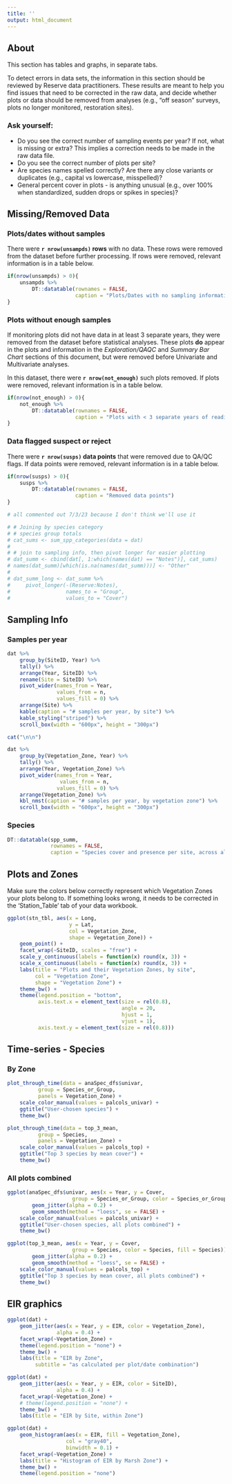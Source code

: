 ```yaml
---
title: ''
output: html_document
---
```



## About  

This section has tables and graphs, in separate tabs.  

To detect errors in data sets, the information in this section should be reviewed by Reserve data practitioners. These results are meant to help you find issues that need to be corrected in the raw data, and decide whether plots or data should be removed from analyses (e.g., “off season” surveys, plots no longer monitored, restoration sites).


### Ask yourself:  

-  Do you see the correct number of sampling events per year? If not, what is missing or extra? This implies a correction needs to be made in the raw data file.  
-  Do you see the correct number of plots per site?  
-  Are species names spelled correctly? Are there any close variants or duplicates (e.g., capital vs lowercase, misspelled)?   
-  General percent cover in plots - is anything unusual (e.g., over 100% when standardized, sudden drops or spikes in species)?  




## Missing/Removed Data  

### Plots/dates without samples  

There were **`r nrow(unsampds)` rows** with no data. These rows were removed from the dataset before further processing. If rows were removed, relevant information is in a table below.   

```r
if(nrow(unsampds) > 0){
    unsampds %>% 
        DT::datatable(rownames = FALSE,
                      caption = "Plots/Dates with no sampling information") 
}
```


### Plots without enough samples  

If monitoring plots did not have data in at least 3 separate years, they were removed from the dataset before statistical analyses. These plots **do** appear in the plots and information in the *Exploration/QAQC* and *Summary Bar Chart* sections of this document, but were removed before Univariate and Multivariate analyses. 

In this dataset, there were **`r nrow(not_enough)`** such plots removed. If plots were removed, relevant information is in a table below. 

```r
if(nrow(not_enough) > 0){
    not_enough %>% 
        DT::datatable(rownames = FALSE,
                      caption = "Plots with < 3 separate years of readings") 
}
```



### Data flagged suspect or reject  

There were **`r nrow(susps)` data points** that were removed due to QA/QC flags. If data points were removed, relevant information is in a table below.


```r
if(nrow(susps) > 0){
    susps %>% 
        DT::datatable(rownames = FALSE,
                      caption = "Removed data points") 
}
```


```r
# all commented out 7/3/23 because I don't think we'll use it

# # Joining by species category  
# # species group totals 
# cat_sums <- sum_spp_categories(data = dat)
# 
# # join to sampling info, then pivot longer for easier plotting
# dat_summ <- cbind(dat[, 1:which(names(dat) == "Notes")], cat_sums)
# names(dat_summ)[which(is.na(names(dat_summ)))] <- "Other"
# 
# dat_summ_long <- dat_summ %>% 
#     pivot_longer(-(Reserve:Notes),
#                  names_to = "Group",
#                  values_to = "Cover")


```


## Sampling Info  

### Samples per year  

```r
dat %>% 
    group_by(SiteID, Year) %>% 
    tally() %>% 
    arrange(Year, SiteID) %>% 
    rename(Site = SiteID) %>% 
    pivot_wider(names_from = Year,
                values_from = n,
                values_fill = 0) %>% 
    arrange(Site) %>% 
    kable(caption = "# samples per year, by site") %>%
    kable_styling("striped") %>%
    scroll_box(width = "600px", height = "300px")
```

```r
cat("\n\n")
```

```r
dat %>% 
    group_by(Vegetation_Zone, Year) %>% 
    tally() %>% 
    arrange(Year, Vegetation_Zone) %>% 
    pivot_wider(names_from = Year,
                 values_from = n,
                values_fill = 0) %>% 
    arrange(Vegetation_Zone) %>% 
    kbl_nmst(caption = "# samples per year, by vegetation zone") %>% 
    scroll_box(width = "600px", height = "300px")
```


### Species  

```r
DT::datatable(spp_summ, 
              rownames = FALSE,
              caption = "Species cover and presence per site, across all years. This table is sortable and searchable.")
```

## Plots and Zones  

Make sure the colors below correctly represent which Vegetation Zones your plots belong to. If something looks wrong, it needs to be corrected in the 'Station_Table' tab of your data workbook.  

```r
ggplot(stn_tbl, aes(x = Long, 
                    y = Lat, 
                    col = Vegetation_Zone,
                    shape = Vegetation_Zone)) + 
    geom_point() + 
    facet_wrap(~SiteID, scales = "free") + 
    scale_y_continuous(labels = function(x) round(x, 3)) +
    scale_x_continuous(labels = function(x) round(x, 3)) +
    labs(title = "Plots and their Vegetation Zones, by site",
         col = "Vegetation Zone",
         shape = "Vegetation Zone") +
    theme_bw() +
    theme(legend.position = "bottom",
          axis.text.x = element_text(size = rel(0.8),
                                     angle = 20,
                                     hjust = 1,
                                     vjust = 1),
          axis.text.y = element_text(size = rel(0.8)))

```


## Time-series - Species 

### By Zone  

```r
plot_through_time(data = anaSpec_dfs$univar,
          group = Species_or_Group,
          panels = Vegetation_Zone) +
    scale_color_manual(values = palcols_univar) +
    ggtitle("User-chosen species") +
    theme_bw()
```

```r
plot_through_time(data = top_3_mean,
          group = Species,
          panels = Vegetation_Zone) +
    scale_color_manual(values = palcols_top) +
    ggtitle("Top 3 species by mean cover") +
    theme_bw()
```

### All plots combined  

```r
ggplot(anaSpec_dfs$univar, aes(x = Year, y = Cover, 
                     group = Species_or_Group, color = Species_or_Group, fill = Species_or_Group)) +
        geom_jitter(alpha = 0.2) +
        geom_smooth(method = "loess", se = FALSE) +
    scale_color_manual(values = palcols_univar) +
    ggtitle("User-chosen species, all plots combined") +
    theme_bw()
```

```r
ggplot(top_3_mean, aes(x = Year, y = Cover, 
                     group = Species, color = Species, fill = Species)) +
        geom_jitter(alpha = 0.2) +
        geom_smooth(method = "loess", se = FALSE) +
    scale_color_manual(values = palcols_top) +
    ggtitle("Top 3 species by mean cover, all plots combined") +
    theme_bw()
```

## EIR graphics  

```r
ggplot(dat) +
    geom_jitter(aes(x = Year, y = EIR, color = Vegetation_Zone),
                alpha = 0.4) +
    facet_wrap(~Vegetation_Zone) +
    theme(legend.position = "none") +
    theme_bw() +
    labs(title = "EIR by Zone",
         subtitle = "as calculated per plot/date combination")
```


```r
ggplot(dat) +
    geom_jitter(aes(x = Year, y = EIR, color = SiteID),
                alpha = 0.4) +
    facet_wrap(~Vegetation_Zone) +
    # theme(legend.position = "none") +
    theme_bw() +
    labs(title = "EIR by Site, within Zone")
```


```r
ggplot(dat) +
    geom_histogram(aes(x = EIR, fill = Vegetation_Zone),
                   col = "gray40",
                   binwidth = 0.1) +
    facet_wrap(~Vegetation_Zone) +
    labs(title = "Histogram of EIR by Marsh Zone") +
    theme_bw() +
    theme(legend.position = "none")
```





